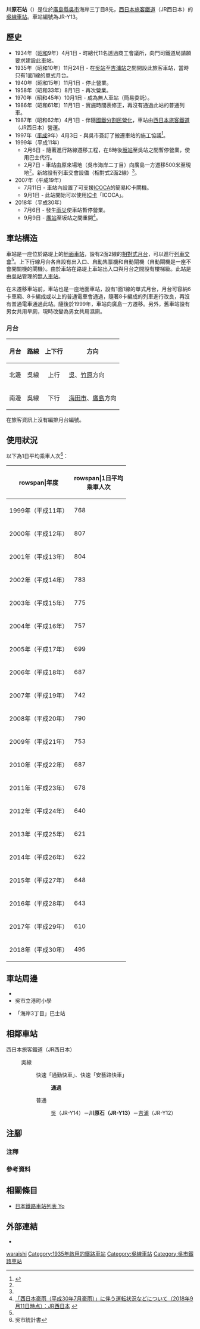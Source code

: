 {{NoteTA
|T=zh-hans:川原石站;zh-hk:川原石站;zh-tw:川原石車站;
|1=zh-hans:川原石站;zh-hk:川原石站;zh-tw:川原石車站;
}}
{{Infobox station
|公司色 = #0072bc
|站名 = 川原石
|圖片 = 
|圖片說明 = 
|日文原名 = 川原石
|平假名 = かわらいし
|羅馬拼音 = Kawaraishi
|副站名 = 
|電報略號 = カラ
|所在地 = {{JPN}}[[廣島縣|廣島縣]][[吳市|吳市]]海岸三丁目8先
|座標 = {{coord|34|14|55.19|N|132|32|29.37|E|type:railwaystation_region:JP-24|display=inline,title}}
|車站構造 = [[地面車站|地面車站]]（路堤上）
|月台配置 = 2面2線<ref name="RJ390">{{Cite journal|title = 鐵道畫刊|journal = {{Translink|ja|鉄道ジャーナル|鐵道畫刊}} |date = 1999-4 |volume = 33 |issue = 4 |page = 83 |publisher = {{Translink|ja|鉄道ジャーナル社|鐵道畫刊社}} }}</ref>
|啟用年月日 = 1935年（[[昭和|昭和]]10年）11月24日
|廢站年月日 = 
|乘客人數 = 495
|上下車人次 = 
|統計年度 = 2018
|轉車 = 
|全寬備註 = [[無人車站|無人車站]]<br />設有自動售票機
|adjacent = {{Adjacent stations|system=西日本旅客鐵道|line=HY|left=吳|right=吉浦|note-left=JR-Y14<br>1.7km|note-mid=JR-Y13<br>距離[[三原站_(日本)|三原]]68.7km|note-right=JR-Y12<br>2.3km}}
}}
'''川原石站'''（{{jpn|j=川原石駅|hg=かわらいしえき|rm=Kawaraishi eki|f=y}}）是位於[[廣島縣|廣島縣]][[吳市|吳市]]海岸三丁目8先，[[西日本旅客鐵道|西日本旅客鐵道]]（JR西日本）的[[吳線|吳線]][[鐵路車站|車站]]。車站編號為JR-Y13。

== 歷史 ==
* 1934年（[[昭和|昭和]]9年）4月1日 - 町總代11名透過商工會議所，向門司鐵道局請願要求建設此車站。
* 1935年（昭和10年）11月24日 - 在[[吳站|吳站]]至[[吉浦站|吉浦站]]之間開設此旅客車站，當時只有1面1線的單式月台。
* 1940年（昭和15年）11月1日 - 停止營業。
* 1958年（昭和33年）8月1日 - 再次營業。
* 1970年（昭和45年）10月1日 - 成為無人車站（簡易委託）。
* 1986年（昭和61年）11月1日 - 實施時間表修正，再沒有通過此站的普通列車。
* 1987年（昭和62年）4月1日 - 伴隨[[國鐵分割民營化|國鐵分割民營化]]，車站由[[西日本旅客鐵道|西日本旅客鐵道]]（JR西日本）營運。
* 1997年（[[平成|平成]]9年）4月3日 - 與吳市簽訂了搬遷車站的施工協議<ref>{{Cite news |title=呉線に新駅設置へ JR西日本 |newspaper={{Translink|ja|交通新聞}} |publisher=交通新聞社 |date=1997-04-08 |page=1 |language=ja}}</ref>。
* 1999年（平成11年）
** 2月6日 - 隨著進行路線遷移工程，在8時後[[坂站|坂站]]至吳站之間暫停營業，使用巴士代行。
** 2月7日 - 車站由原來場地（吳市海岸二丁目）向廣島一方遷移500米至現地<ref name="RJ390"/>。新站設有列車交會設備（相對式2面2線）<ref name="RJ390"/>。
* 2007年（平成19年）
** 7月11日 - 車站內設置了可支援[[ICOCA|ICOCA]]的簡易IC卡閘機。
** 9月1日 - 此站開始可以使用[[IC卡|IC卡]]「ICOCA」。
* 2018年（平成30年）
** 7月6日 - 發生[[2018年7月西日本豪雨|雨災]]使車站暫停營業。
** 9月9日 - [[廣站|廣站]]至坂站之間重開{{Refnest|group=注|廣站至吳站之間在8月20日起暫時開始運行<ref>[http://www.westjr.co.jp/press/article/2018/08/page_12892.html 「西日本豪雨（平成30年7月豪雨）」に伴う運転状況などについて（2018年8月22日時点）：JR西日本] {{Wayback|url=http://www.westjr.co.jp/press/article/2018/08/page_12892.html |date=20200326143540 }}{{ja icon}}</ref>。}}<ref>[http://www.westjr.co.jp/press/article/2018/09/page_13029.html 「西日本豪雨（平成30年7月豪雨）」に伴う運転状況などについて（2018年9月11日時点）：JR西日本] {{Wayback|url=http://www.westjr.co.jp/press/article/2018/09/page_13029.html |date=20200326143531 }}{{ja icon}}</ref>。

== 車站構造 ==
車站是一座位於路堤上的[[地面車站|地面車站]]，設有2面2線的[[相對式月台|相對式月台]]，可以進行[[列車交會|列車交會]]<ref name="RJ390"/>。上下行線月台各自設有出入口、[[自動售票機|自動售票機]]和自動閘機（自動閘機是一座不會開關機的閘機）。由於車站在路堤上車站出入口與月台之間設有樓梯級。此站是由[[吳站|吳站]]管理的[[無人車站|無人車站]]。

在未遷移車站前，車站也是一座地面車站，設有1面1線的單式月台，月台可容納6卡車廂、8卡編成或以上的普通電車會通過，隨著8卡編成的列車進行改良，再沒有普通電車通過此站。隨後於1999年，車站向廣島一方遷移。另外，舊車站設有男女共用旱廁，現時改變為男女共用濕廁。

=== 月台 ===
{| rules="rows" class="wikitable"
!月台!!路線!!上下行!!方向
|-
! 北邊
|{{JR西路線記号|H|Y}} 吳線
| style="text-align:center" | 上行
|[[吳站|吳]]、[[竹原站|竹原]]方向
|-
! 南邊
|{{JR西路線記号|H|Y}} 吳線
| style="text-align:center" | 下行
|[[海田市站|海田市]]、[[廣島站|廣島]]方向
|}

在旅客資訊上沒有編排月台編號。

== 使用狀況 ==
以下為1日平均乘車人次<ref>吳市統計書</ref>：
{| class="wikitable" style="text-align:right;"
|-
!rowspan|年度
!rowspan|1日平均<br>乘車人次
|-
|1999年（平成11年）
|768
|-
|2000年（平成12年）
|807
|-
|2001年（平成13年）
|804
|-
|2002年（平成14年）
|783
|-
|2003年（平成15年）
|775
|-
|2004年（平成16年）
|757
|-
|2005年（平成17年）
|699
|-
|2006年（平成18年）
|687
|-
|2007年（平成19年）
|742
|-
|2008年（平成20年）
|790
|-
|2009年（平成21年）
|753
|-
|2010年（平成22年）
|687
|-
|2011年（平成23年）
|678
|-
|2012年（平成24年）
|640
|-
|2013年（平成25年）
|621
|-
|2014年（平成26年）
|622
|-
|2015年（平成27年）
|648
|-
|2016年（平成28年）
|643
|-
|2017年（平成29年）
|610
|-
|2018年（平成30年）
|495
|}

== 車站周邊 ==
* {{Translink|ja|国道31号|國道31號}}
* 吳市立港町小學
* {{Translink|ja|広電バス|廣電巴士}}「海岸3丁目」巴士站

== 相鄰車站 ==
; 西日本旅客鐵道（JR西日本）
: {{JR西路線記号|H|Y}} 吳線
:: {{color|#f60|■}}快速「通勤快車」、{{color|#f60|■}}快速「安藝路快車」
:::  '''通過'''
:: {{color|#999|■}}普通
::: [[吳站|吳]]（JR-Y14）－'''川原石（JR-Y13）'''－[[吉浦站|吉浦]]（JR-Y12）

== 注腳 ==
=== 注釋 ===
{{Reflist|group="注"}}
=== 參考資料 ===
{{Reflist}}
== 相關條目 ==
* [[日本鐵路車站列表_Yo|日本鐵路車站列表 Yo]]
== 外部連結 ==
* {{外部連結/JR西日本車站|0801516|川原石}}{{ja icon}}
{{吳線}}
{{DEFAULTSORT:Kawaraishi}}
[[Category:日本鐵路車站_Ka|waraishi]]
[[Category:1935年啟用的鐵路車站|Category:1935年啟用的鐵路車站]]
[[Category:吳線車站|Category:吳線車站]]
[[Category:吳市鐵路車站|Category:吳市鐵路車站]]